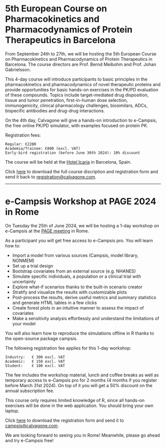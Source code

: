 
# 5th European Course on Pharmacokinetics and Pharmacodynamics of Protein Therapeutics in Barcelona

From September 24th to 27th, we will be hosting the 5th European Course on Pharmacokinetics and Pharmacodynamics of Protein Therapeutics in Barcelona. 
The course directors are Prof. Bernd Meibohm and Prof. Johan Gabrielsson.

This 4-day course will introduce participants to basic principles in the pharmacokinetics and pharmacodynamics of novel therapeutic proteins and provide opportunities for basic hands-on exercises in the PK/PD evaluation of these compounds. Topics include target-mediated drug disposition, tissue and tumor penetration, first-in-human dose selection, immunogenicity, clinical pharmacology challenges, biosimilars, ADCs, bispecific antibodies and drug-drug interactions.

On the 4th day, Calvagone will give a hands-on introduction to e-Campsis, the free online PK/PD simulator, with examples focused on protein PK.

Registration fees:

```         
Regular: €2200 
Academia/Trainee: €800 (excl. VAT)
Early-bird registration (before June 30th 2024): 10% discount
```

The course will be held at the [Hotel Icaria](https://www.hotelicariabarcelona.com/) in Barcelona, Spain.

Click [here](/images/European_PKPDPT_Course_2024_Barcelona.pdf) to download the full course discription and registration form and send it back to [registration\@calvagone.com](mailto:registration@calvagone.com){.email}.

------------------------------------------------------------------------

# e-Campsis Workshop at PAGE 2024 in Rome

On Tuesday the 25th of June 2024, we will be hosting a 1-day workshop on e-Campsis at the [PAGE meeting](https://www.page-meeting.org/) in Rome.

As a participant you will get free access to e-Campsis pro. You will learn how to:

-   Import a model from various sources (Campsis, model library, NONMEM)
-   Set up a trial design
-   Bootstrap covariates from an external source (e.g. NHANES)
-   Simulate specific individuals, a population or a clinical trial with uncertainty
-   Explore what-if scenarios thanks to the built-in scenario creator
-   Stratify and visualize the results with customizable plots
-   Post-process the results, derive useful metrics and summary statistics and generate HTML tables in a few clicks
-   Create forest plots in an intuitive manner to assess the impact of covariates
-   Make a sensitivity analysis effortlessly and understand the limitations of your model

You will also learn how to reproduce the simulations offline in R thanks to the open-source package campsis.

The following registration fee applies for this 1-day workshop:

```         
Industry:   € 300 excl. VAT 
Academic:   € 150 excl. VAT 
Student:    € 100 excl. VAT 
```

The fee includes the workshop material, lunch and coffee breaks as well as temporary access to e-Campsis pro for 2 months (4 months if you register before March 31st 2024).
On top of it you will get a 50% discount on the annual subscription fee.

This course only requires limited knowledge of R, since all hands-on exercises will be done in the web application. You should bring your own laptop.

Click [here](/images/ecampsis_workshop_PAGE2024.pdf) to download the registration form and send it to [campsis\@calvagone.com](mailto:campsis@calvagone.com){.email}.

We are looking forward to seeing you in Rome! Meanwhile, please go ahead and try e-Campsis free!
